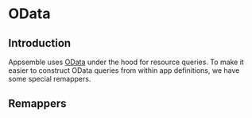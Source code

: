 
# OData

## Introduction

Appsemble uses [OData](https://www.odata.org/documentation/odata-version-2-0/overview/) under the hood for resource queries. To make it easier to construct OData
queries from within app definitions, we have some special remappers.

## Remappers

<RemapperRef remappers={odataRemappers} />
